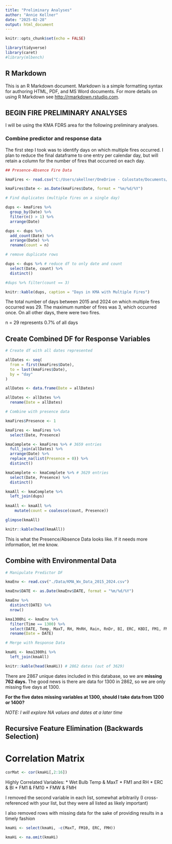 ```yaml
---
title: "Preliminary Analyses"
author: "Annie Kellner"
date: "2025-02-28"
output: html_document
---
```


```r
knitr::opts_chunk$set(echo = FALSE)
```

```r

library(tidyverse)
library(caret)
#library(mlbench)

```




## R Markdown

This is an R Markdown document. Markdown is a simple formatting syntax for authoring HTML, PDF, and MS Word documents. For more details on using R Markdown see <http://rmarkdown.rstudio.com>.

## BEGIN FIRE PRELIMINARY ANALYSES

I will be using the KMA FDRS area for the following preliminary analyses. 

### Combine predictor and response data

The first step I took was to identify days on which multiple fires occurred. I plan to reduce the final dataframe to one entry per calendar day, but will retain a column for the number of fires that occurred on each day. 

```r

## Presence-Absence Fire Data

kmaFires <- read.csv("C:/Users/akellner/OneDrive - Colostate/Documents/Fire/KMA_Wx_Fire_Data/KMA_FDRS_Wildfires.csv")

kmaFires$Date <- as.Date(kmaFires$Date, format = "%m/%d/%Y")

# Find duplicates (multiple fires on a single day)

dups <- kmaFires %>%
  group_by(Date) %>%
  filter(n() > 1) %>%
  arrange(Date) 

dups <- dups %>%
  add_count(Date) %>%
  arrange(Date) %>%
  rename(count = n)

# remove duplicate rows

dups <- dups %>% # reduce df to only date and count
  select(Date, count) %>%
  distinct()

#dups %>% filter(count == 3)

knitr::kable(dups, caption = "Days in KMA with Multiple Fires")
```

The total number of days between 2015 and 2024 on which multiple fires occurred was 29. 
The maximum number of fires was 3, which occurred once. On all other days, there were two fires. 

n = 29 represents 0.7% of all days

## Create Combined DF for Response Variables

```r

# Create df with all dates represented

allDates <- seq(
  from = first(kmaFires$Date),
  to = last(kmaFires$Date),
  by = "day"
)

allDates <- data.frame(Date = allDates) 

allDates <- allDates %>%
  rename(Date = allDates)

# Combine with presence data

kmaFires$Presence <- 1

kmaFires <- kmaFires %>%
  select(Date, Presence)

kmaComplete <- kmaFires %>% # 3659 entries
  full_join(allDates) %>%
  arrange(Date) %>% 
  replace_na(list(Presence = 0)) %>%
  distinct()

kmaComplete <- kmaComplete %>% # 3629 entries
  select(Date, Presence) %>%
  distinct()

kmaAll <- kmaComplete %>%
  left_join(dups)
  
kmaAll <- kmaAll %>%
    mutate(count = coalesce(count, Presence)) 

glimpse(kmaAll)

knitr::kable(head(kmaAll))

```
This is what the Presence/Absence Data looks like. If it needs more information, let me know. 

## Combine with Environmental Data

```r

# Manipulate Predictor DF

kmaEnv <- read.csv("./Data/KMA_Wx_Data_2015_2024.csv")

kmaEnv$DATE <- as.Date(kmaEnv$DATE, format = "%m/%d/%Y")

kmaEnv %>%
  distinct(DATE) %>%
  nrow()

kma1300hi <- kmaEnv %>%
  filter(Time == 1300) %>%
  select(DATE, Temp, MaxT, RH, MnRH, Rain, RnDr, BI, ERC, KBDI, FM1, FM10, F100, FMH, FMW, HrRa) %>% # "High Potential" vars only
  rename(Date = DATE)

# Merge with Response Data

kmaHi <- kma1300hi %>%
  left_join(kmaAll)

knitr::kable(head(kmaHi)) # 2862 dates (out of 3629)

```

There are 2867 unique dates included in this database, so we are **missing 762 days.**
The good news is there are data for 1300 in 2862, so we are only missing five days at 1300. 

**For the five dates missing variables at 1300, should I take data from 1200 or 1400?**

*NOTE: I will explore NA values and dates at a later time*

## Recursive Feature Elimination (Backwards Selection)

# Correlation Matrix
```r

corMat <- cor(kmaHi[,2:16])

```

Highly Correlated Variables:
  * Wet Bulb Temp & MaxT
  * FM1 and RH
  * ERC & BI
  * FM1 & FM10
  * FMW & FMH
  
I removed the second variable in each list, somewhat arbitrarily (I cross-referenced with your list, but they were all listed as likely important)

I also removed rows with missing data for the sake of providing results in a timely fashion
  
```r

kmaHi <- select(kmaHi, -c(MaxT, FM10, ERC, FMH))

kmaHi <- na.omit(kmaHi)

```
  
  
```r




```

